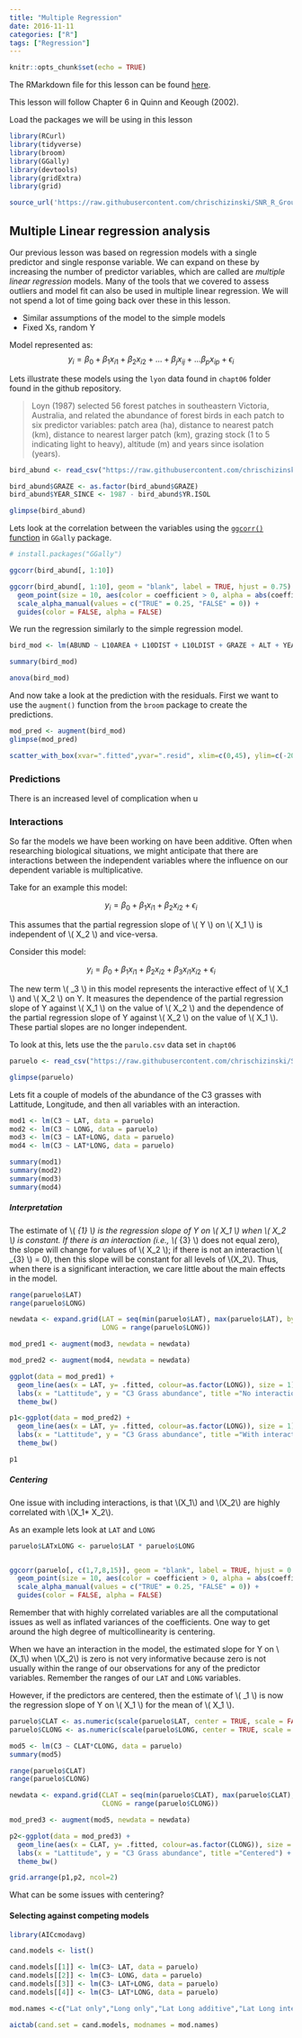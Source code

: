 ```yaml
---
title: "Multiple Regression"
date: 2016-11-11
categories: ["R"]
tags: ["Regression"]
---
```


```r
knitr::opts_chunk$set(echo = TRUE)

```

The RMarkdown file for this lesson can be found [here](https://raw.githubusercontent.com/chrischizinski/SNR_R_Group/master/Rmd/2016-11-11-MultipleRegression.Rmd).

This lesson will follow Chapter 6 in Quinn and Keough (2002).

Load the packages we will be using in this lesson

```r
library(RCurl)
library(tidyverse)
library(broom)
library(GGally)
library(devtools)
library(gridExtra)
library(grid)

source_url('https://raw.githubusercontent.com/chrischizinski/SNR_R_Group/master/R/snr_r_group_functions.R')
```


## Multiple Linear regression analysis

Our previous lesson was based on regression models with a single predictor and single response variable.  We can expand on these by increasing the number of predictor variables, which are called are *multiple linear regression* models.  Many of the tools that we covered to assess outliers and model fit can also be used in multiple linear regression.  We will not spend a lot of time going back over these in this lesson.  

- Similar assumptions of the model to the simple models
- Fixed Xs, random Y

Model represented as: 
$$ y_i = \beta_0 + \beta_1 x_{i1} + \beta_2 x_{i2} + \dots + \beta_j x_{ij} + \dots \beta_p x_{ip} +    \epsilon_i  $$ 

Lets illustrate these models using the `lyon` data found in `chapt06` folder found in the github repository.

> Loyn (1987) selected 56 forest patches in southeastern Victoria, Australia, and related the abundance of forest birds in each patch to six predictor variables: patch area (ha), distance to nearest patch (km), distance to nearest larger patch (km), grazing stock (1 to 5 indicating light to heavy), altitude (m) and years since isolation (years). 

```r
bird_abund <- read_csv("https://raw.githubusercontent.com/chrischizinski/SNR_R_Group/master/data/ExperimentalDesignData/chpt06/loyn.csv")

bird_abund$GRAZE <- as.factor(bird_abund$GRAZE)
bird_abund$YEAR_SINCE <- 1987 - bird_abund$YR.ISOL

glimpse(bird_abund)

```

Lets look at the correlation between the variables using the [`ggcorr()` function](https://briatte.github.io/ggcorr/) in  `GGally` package.

```r
# install.packages("GGally")

ggcorr(bird_abund[, 1:10])

ggcorr(bird_abund[, 1:10], geom = "blank", label = TRUE, hjust = 0.75) +
  geom_point(size = 10, aes(color = coefficient > 0, alpha = abs(coefficient) > 0.5)) +
  scale_alpha_manual(values = c("TRUE" = 0.25, "FALSE" = 0)) +
  guides(color = FALSE, alpha = FALSE)

```

We run the regression similarly to the simple regression model. 


```r
bird_mod <- lm(ABUND ~ L10AREA + L10DIST + L10LDIST + GRAZE + ALT + YEAR_SINCE, data = bird_abund)

summary(bird_mod)

anova(bird_mod)
```

And now take a look at the prediction with the residuals.  First we want to use the `augment()` function from the `broom` package to create the predictions. 

```r
mod_pred <- augment(bird_mod)
glimpse(mod_pred)

scatter_with_box(xvar=".fitted",yvar=".resid", xlim=c(0,45), ylim=c(-20,20), xlabel ="Predicted value", ylabel = "Residual", data=mod_pred)


```

### Predictions

There is an increased level of complication when u

### Interactions

So far the models we have been working on have been additive.  Often when researching biological situations, we might anticipate that there are interactions between the independent variables where the influence on our dependent variable is multiplicative.  

Take for an example this model: 

$$ y_i = \beta_0 + \beta_1 x_{i1} + \beta_2 x_{i2} + \epsilon_i  $$ 

This assumes that the partial regression slope of \\( Y \\) on \\( X_1 \\) is independent of \\( X_2 \\) and vice-versa.  

Consider this model:

$$ y_i = \beta_0 + \beta_1 x_{i1} + \beta_2 x_{i2} + \beta_3 x_{i1}x_{i2} + \epsilon_i  $$ 


The new term \\( \beta_3 \\) in this model represents the interactive effect of \\( X_1 \\) and \\( X_2 \\) on Y. It measures the dependence of the partial regression slope of Y against \\( X_1 \\) on the value of \\( X_2 \\) and the dependence of the partial regression slope of Y against \\( X_2 \\) on the value of \\( X_1 \\). These partial slopes are no longer independent.

To look at this, lets use the the `parulo.csv` data set in `chapt06`

```r
paruelo <- read_csv("https://raw.githubusercontent.com/chrischizinski/SNR_R_Group/master/data/ExperimentalDesignData/chpt06/paruelo.csv")

glimpse(paruelo)
```

Lets fit a couple of models of the abundance of the C3 grasses with Lattitude, Longitude, and then all variables with an interaction.  

```r
mod1 <- lm(C3 ~ LAT, data = paruelo)
mod2 <- lm(C3 ~ LONG, data = paruelo)
mod3 <- lm(C3 ~ LAT+LONG, data = paruelo)
mod4 <- lm(C3 ~ LAT*LONG, data = paruelo)

summary(mod1)
summary(mod2)
summary(mod3)
summary(mod4)
```

##### Interpretation

The estimate of \\( \beta_{1} \\) is  the regression slope of Y on \\( X_1 \\) when \\( X_2 \\) is constant. If there is an interaction (i.e., \\( \beta_{3} \\) does not equal zero), the slope will  change for  values of \\( X_2 \\); if there is not an interaction \\( \beta_{3} \\) = 0), then this slope will be constant for all levels of \\(X_2\\). Thus, when there is a significant interaction, we care little about the main effects in the model. 

```r
range(paruelo$LAT)
range(paruelo$LONG)

newdata <- expand.grid(LAT = seq(min(paruelo$LAT), max(paruelo$LAT), by = 1),
                       LONG = range(paruelo$LONG))

mod_pred1 <- augment(mod3, newdata = newdata)

mod_pred2 <- augment(mod4, newdata = newdata)
```

```r
ggplot(data = mod_pred1) + 
  geom_line(aes(x = LAT, y= .fitted, colour=as.factor(LONG)), size = 1) +
  labs(x = "Lattitude", y = "C3 Grass abundance", title ="No interaction") +
  theme_bw()

p1<-ggplot(data = mod_pred2) + 
  geom_line(aes(x = LAT, y= .fitted, colour=as.factor(LONG)), size = 1) +
  labs(x = "Lattitude", y = "C3 Grass abundance", title ="With interaction") +
  theme_bw()

p1

```

##### Centering

One issue with including interactions, is that \\(X_1\\) and \\(X_2\\) are highly correlated with \\(X_1* X_2\\).

As an example lets look at `LAT` and `LONG`

```r
paruelo$LATxLONG <- paruelo$LAT * paruelo$LONG


ggcorr(paruelo[, c(1,7,8,15)], geom = "blank", label = TRUE, hjust = 0.75) +
  geom_point(size = 10, aes(color = coefficient > 0, alpha = abs(coefficient) > 0.5)) +
  scale_alpha_manual(values = c("TRUE" = 0.25, "FALSE" = 0)) +
  guides(color = FALSE, alpha = FALSE)

```

Remember that with highly correlated variables are all the computational issues as well as inflated variances of the coefficients.   One way to get around the high degree of multicollinearity is centering.  


When we have an interaction in the model, the estimated slope for Y on \\(X_1\\) when \\(X_2\\) is zero is not very informative because zero is not usually within the range of our observations for any of the predictor variables. Remember the ranges of our `LAT` and `LONG` variables.  

However, if the predictors are centered, then the estimate of \\( \beta_1 \\) is now the regression slope of Y on \\( X_1 \\) for the mean of \\( X_1 \\).


```r
paruelo$CLAT <- as.numeric(scale(paruelo$LAT, center = TRUE, scale = FALSE))
paruelo$CLONG <- as.numeric(scale(paruelo$LONG, center = TRUE, scale = FALSE))

mod5 <- lm(C3 ~ CLAT*CLONG, data = paruelo)
summary(mod5)
```


```r
range(paruelo$CLAT)
range(paruelo$CLONG)

newdata <- expand.grid(CLAT = seq(min(paruelo$CLAT), max(paruelo$CLAT), by = 1),
                       CLONG = range(paruelo$CLONG))

mod_pred3 <- augment(mod5, newdata = newdata)

```

```r
p2<-ggplot(data = mod_pred3) + 
  geom_line(aes(x = CLAT, y= .fitted, colour=as.factor(CLONG)), size = 1) +
  labs(x = "Lattitude", y = "C3 Grass abundance", title ="Centered") +
  theme_bw()

grid.arrange(p1,p2, ncol=2)

```

What can be some issues with centering?

#### Selecting against competing models

```r
library(AICcmodavg)

cand.models <- list()

cand.models[[1]] <- lm(C3~ LAT, data = paruelo)
cand.models[[2]] <- lm(C3~ LONG, data = paruelo)
cand.models[[3]] <- lm(C3~ LAT+LONG, data = paruelo)
cand.models[[4]] <- lm(C3~ LAT*LONG, data = paruelo)

mod.names <-c("Lat only","Long only","Lat Long additive","Lat Long interaction")

aictab(cand.set = cand.models, modnames = mod.names)
```

